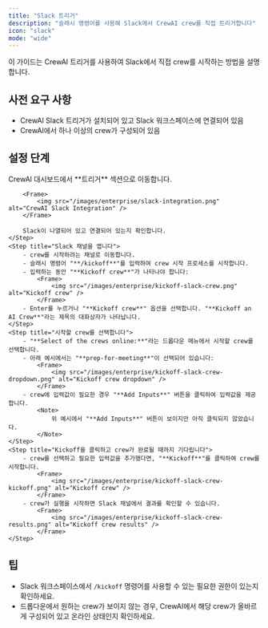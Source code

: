 ```yaml
---
title: "Slack 트리거"
description: "슬래시 명령어를 사용해 Slack에서 CrewAI crew를 직접 트리거합니다"
icon: "slack"
mode: "wide"
---
```


이 가이드는 CrewAI 트리거를 사용하여 Slack에서 직접 crew를 시작하는 방법을 설명합니다.

## 사전 요구 사항

- CrewAI Slack 트리거가 설치되어 있고 Slack 워크스페이스에 연결되어 있음
- CrewAI에서 하나 이상의 crew가 구성되어 있음

## 설정 단계

<Steps>
    <Step title="CrewAI Slack 트리거가 설정되어 있는지 확인">
        CrewAI 대시보드에서 **트리거** 섹션으로 이동합니다.

        <Frame>
            <img src="/images/enterprise/slack-integration.png" alt="CrewAI Slack Integration" />
        </Frame>

        Slack이 나열되어 있고 연결되어 있는지 확인합니다.
    </Step>
    <Step title="Slack 채널을 엽니다">
        - crew를 시작하려는 채널로 이동합니다.
        - 슬래시 명령어 "**/kickoff**"를 입력하여 crew 시작 프로세스를 시작합니다.
        - 입력하는 동안 "**Kickoff crew**"가 나타나야 합니다:
            <Frame>
                <img src="/images/enterprise/kickoff-slack-crew.png" alt="Kickoff crew" />
            </Frame>
        - Enter를 누르거나 "**Kickoff crew**" 옵션을 선택합니다. "**Kickoff an AI Crew**"라는 제목의 대화상자가 나타납니다.
    </Step>
    <Step title="시작할 crew를 선택합니다">
        - "**Select of the crews online:**"라는 드롭다운 메뉴에서 시작할 crew를 선택합니다.
        - 아래 예시에서는 "**prep-for-meeting**"이 선택되어 있습니다:
            <Frame>
                <img src="/images/enterprise/kickoff-slack-crew-dropdown.png" alt="Kickoff crew dropdown" />
            </Frame>
        - crew에 입력값이 필요한 경우 "**Add Inputs**" 버튼을 클릭하여 입력값을 제공합니다.
            <Note>
                위 예시에서 "**Add Inputs**" 버튼이 보이지만 아직 클릭되지 않았습니다.
            </Note>
    </Step>
    <Step title="Kickoff을 클릭하고 crew가 완료될 때까지 기다립니다">
        - crew를 선택하고 필요한 입력값을 추가했다면, "**Kickoff**"를 클릭하여 crew를 시작합니다.
            <Frame>
                <img src="/images/enterprise/kickoff-slack-crew-kickoff.png" alt="Kickoff crew" />
            </Frame>
        - crew가 실행을 시작하면 Slack 채널에서 결과를 확인할 수 있습니다.
            <Frame>
                <img src="/images/enterprise/kickoff-slack-crew-results.png" alt="Kickoff crew results" />
            </Frame>
    </Step>
</Steps>

## 팁

- Slack 워크스페이스에서 `/kickoff` 명령어를 사용할 수 있는 필요한 권한이 있는지 확인하세요.
- 드롭다운에서 원하는 crew가 보이지 않는 경우, CrewAI에서 해당 crew가 올바르게 구성되어 있고 온라인 상태인지 확인하세요.